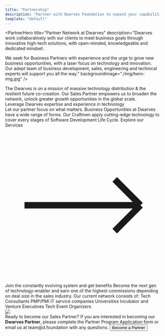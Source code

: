 ```yaml
---
title: "Partnership"
description: "Partner with Dwarves Foundation to expand your capabilities and reach. Explore our partnership opportunities."
template: "default"
---
```


<PartnerHero 
  title="Partner Network at Dwarves"
  description="Dwarves work collaboratively with our clients to meet business goals through innovative high-tech solutions, with open-minded, knowledgeable and dedicated mindset.
  
  We seek for Business Partners with experience and the urge to grow new business opportunities, with a laser focus on technology and innovation. Our adept team of business development, sales, engineering and technical experts will support you all the way."
  backgroundImage="./img/hero-img.jpg"
/>

<Section className="py-24">
  <div className="max-w-3xl">
    <Paragraph className="text-3xl mb-6 leading-tight">
      The Dwarves is on a mission of massive technology distribution & the resilient future co-creation.
    </Paragraph>
    <Paragraph className="text-xl text-foreground">
      Our Sales Partner empowers us to broaden the network, unlock greater growth opportunities in the global scale.
    </Paragraph>
  </div>
</Section>

<Section className="bg-alabaster py-24">
  <Paragraph className="text-3xl mb-6 leading-tight">
    Leverage Dwarves expertise and experience in technology
  </Paragraph>
  <div className="max-w-4xl space-y-4">
    <Paragraph className="text-xl text-foreground">
      Let our partner focus on what matters. Business Opportunities at Dwarves have a wide range of forms. 
      Our Craftmen apply cutting-edge technology to cover every stages of Software Development Life Cycle.
    </Paragraph>
    <Link href="/#services" className="inline-flex items-center text-primary font-medium text-xl">
      Explore our Services
      <svg className="w-5 h-5 ml-2" fill="none" stroke="currentColor" viewBox="0 0 24 24">
        <path strokeLinecap="round" strokeLinejoin="round" strokeWidth={2} d="M17 8l4 4m0 0l-4 4m4-4H3" />
      </svg>
    </Link>
  </div>
</Section>

<Section>
  <Flex>
    <div className="flex-auto flex flex-col gap-6 justify-center text-xl">
      <Paragraph className="text-3xl leading-tight">
        Join the constantly evolving system
        and get benefits
      </Paragraph>
     <Paragraph className="text-xl text-foreground">
        Become the next gen of technology-enabler and earn one of the highest commissions depending on deal
        size in the sales industry.
      </Paragraph>
     <Paragraph className="text-xl text-foreground">
        Our current network consists of:
      </Paragraph>
      <UnorderedList class="list-[circle] pl-5 md:columns-2 **:not-first:mt-2">
        <ListItem>Tech Consultants</ListItem>
        <ListItem>PMP/PMI</ListItem>
        <ListItem>IT service companies</ListItem>
        <ListItem>Universities</ListItem>
        <ListItem>Incubator and Venture Executives</ListItem>
        <ListItem>Tech Event Organizers</ListItem>
      </UnorderedList>
    </div>
    <Container class="hidden xl:block flex-none">
      <img src="./svg/benefits.svg" />
    </Container>
  </Flex>
</Section>

<Container as="section" className="py-16 bg-secondary text-white relative bg-cover bg-center w-full max-w-none" bgImage="./img/cta-bg.jpg">
  <div className="text-center">
    <Paragraph className="text-3xl leading-tight">
      Ready to become our Sales Partner?
    </Paragraph>
    <Column className="max-w-2xl mx-auto gap-8">
      <Paragraph className="text-xl">
        If you are interested in becoming our <strong>Dwarves Partner</strong>, 
        please complete the Partner Program Application form or email us at
        <Link href="mailto:team@d.foundation" className="text-white font-medium inline">team@d.foundation</Link>
        with any questions.
      </Paragraph>
      <Button
        href="https://airtable.com/shrOGTeQxz6EsSL0u"
        target="_blank"
        rel="noopener noreferrer"
        className="w-fit self-center flex-none"
      >
        Become a Partner
      </Button>
    </Column>
  </div>
</Container>
